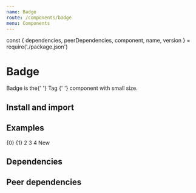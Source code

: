 ```yaml
---
name: Badge
route: /components/badge
menu: Components
---
```


const { dependencies, peerDependencies, component, name, version } = require('./package.json')

# Badge

<TagVersion version={version} name={name} />

<div>
  Badge is the{' '}
  <Link as={LinkDocz} to="/components/tag">
    Tag
  </Link>{' '}
  component with small size.
</div>

## Install and import

<Usage component={component} name={name} peerDependencies={peerDependencies} />

## Examples

<Playground>
  <Badge>{0}</Badge>
  <Badge>{1}</Badge>
  <Badge>2</Badge>
  <Badge>3</Badge>
  <Badge>4</Badge>
  <Badge variant="primary">New</Badge>
</Playground>

## Dependencies

<Dependencies dependencies={dependencies} />

## Peer dependencies

<Dependencies dependencies={peerDependencies} />
